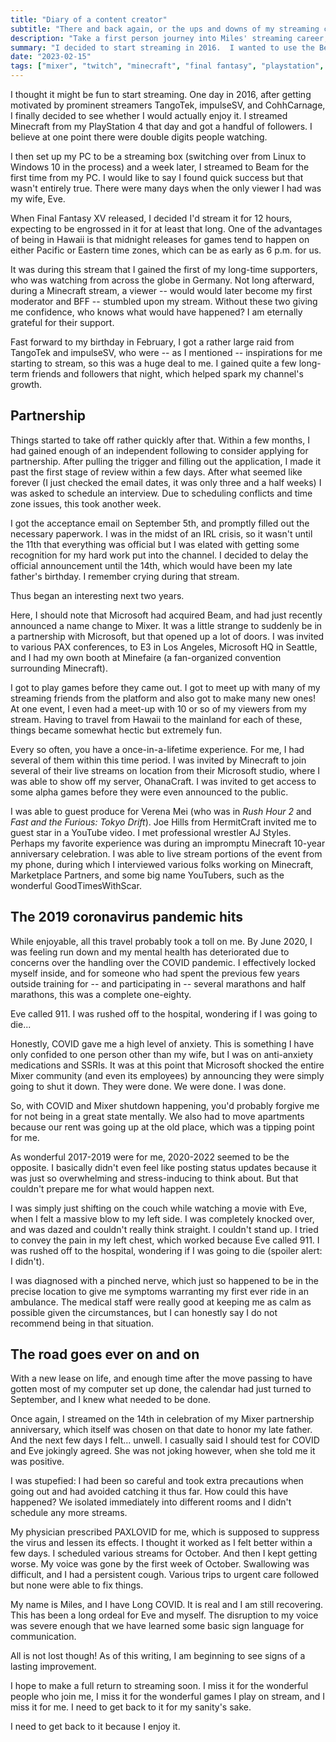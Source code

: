```yaml
---
title: "Diary of a content creator"
subtitle: "There and back again, or the ups and downs of my streaming career"
description: "Take a first person journey into Miles' streaming career, and his thoughts on going forward as a Twitch streamer."
summary: "I decided to start streaming in 2016.  I wanted to use the Beam platform, which was used by TangoTek and impulseSV, but my first stream was actually to Twitch, to see whether streaming was for me.  I streamed Minecraft from my PlayStation..."
date: "2023-02-15"
tags: ["mixer", "twitch", "minecraft", "final fantasy", "playstation", "covid"]
---
```


I thought it might be fun to start streaming. One day in 2016, after getting motivated by prominent streamers TangoTek, impulseSV, and CohhCarnage, I finally decided to see whether I would actually enjoy it. I streamed Minecraft from my PlayStation 4 that day and got a handful of followers. I believe at one point there were double digits people watching.

I then set up my PC to be a streaming box (switching over from Linux to Windows 10 in the process) and a week later, I streamed to Beam for the first time from my PC. I would like to say I found quick success but that wasn't entirely true. There were many days when the only viewer I had was my wife, Eve.

<ImageCard src="joehills-miles.jpg" caption="TopStiGear photographs Joe Hills and Miles Pernicious recording a YouTube video for HermitCraft Season 6 during a break in the action while attending PAX South in San Antonio, Texas, Jan. 20, 2019." credit="(Photo/Eve Pernicious)" alt="Joe Hills and Miles on a laptop while TopStiGear photographs the scene" />

When Final Fantasy XV released, I decided I'd stream it for 12 hours, expecting to be engrossed in it for at least that long. One of the advantages of being in Hawaii is that midnight releases for games tend to happen on either Pacific or Eastern time zones, which can be as early as 6 p.m. for us.

It was during this stream that I gained the first of my long-time supporters, who was watching from across the globe in Germany. Not long afterward, during a Minecraft stream, a viewer -- would would later become my first moderator and BFF -- stumbled upon my stream. Without these two giving me confidence, who knows what would have happened? I am eternally grateful for their support.

Fast forward to my birthday in February, I got a rather large raid from TangoTek and impulseSV, who were -- as I mentioned -- inspirations for me starting to stream, so this was a huge deal to me. I gained quite a few long-term friends and followers that night, which helped spark my channel's growth.

## Partnership

Things started to take off rather quickly after that.  Within a few months, I had gained enough of an independent following to consider applying for partnership. After pulling the trigger and filling out the application, I made it past the first stage of review within a few days. After what seemed like forever (I just checked the email dates, it was only three and a half weeks) I was asked to schedule an interview. Due to scheduling conflicts and time zone issues, this took another week.

I got the acceptance email on September 5th, and promptly filled out the necessary paperwork. I was in the midst of an IRL crisis, so it wasn't until the 11th that everything was official but I was elated with getting some recognition for my hard work put into the channel. I decided to delay the official announcement until the 14th, which would have been my late father's birthday. I remember crying during that stream.

Thus began an interesting next two years.

<ImageCard full="true" src="verenamei.jpg" caption="Professional stunt driver Verena Mei shares a laugh with Miles Pernicious (off-camera) immediately after her stream. Miles managed the behind-the-scenes production from the Ala Moana Microsoft Store, Honolulu, Hawaiʻi. Jan. 25, 2019." credit="Photo/Miles Pernicious" alt="Verena Mei, smiling after her stream." />

Here, I should note that Microsoft had acquired Beam, and had just recently announced a name change to Mixer. It was a little strange to suddenly be in a partnership with Microsoft, but that opened up a lot of doors. I was invited to various PAX conferences, to E3 in Los Angeles, Microsoft HQ in Seattle, and I had my own booth at Minefaire (a fan-organized convention surrounding Minecraft).

I got to play games before they came out. I got to meet up with many of my streaming friends from the platform and also got to make many new ones! At one event, I even had a meet-up with 10 or so of my viewers from my stream. Having to travel from Hawaii to the mainland for each of these, things became somewhat hectic but extremely fun.

Every so often, you have a once-in-a-lifetime experience.  For me, I had several of them within this time period. I was invited by Minecraft to join several of their live streams on location from their Microsoft studio, where I was able to show off my server, OhanaCraft. I was invited to get access to some alpha games before they were even announced to the public.

I was able to guest produce for Verena Mei (who was in <cite>Rush Hour 2</cite> and <cite>Fast and the Furious: Tokyo Drift</cite>). Joe Hills from HermitCraft invited me to guest star in a YouTube video.  I met professional wrestler AJ Styles.  Perhaps my favorite experience was during an impromptu Minecraft 10-year anniversary celebration. I was able to live stream portions of the event from my phone, during which I interviewed various folks working on Minecraft, Marketplace Partners, and some big name YouTubers, such as the wonderful GoodTimesWithScar.

## The 2019 coronavirus pandemic hits

While enjoyable, all this travel probably took a toll on me. By June 2020, I was feeling run down and my mental health has deteriorated due to concerns over the handling over the COVID pandemic. I effectively locked myself inside, and for someone who had spent the previous few years outside training for -- and participating in -- several marathons and half marathons, this was a complete one-eighty.

<PullQuote>Eve called 911.  I was rushed off to the hospital, wondering if I was going to die...</PullQuote>

Honestly, COVID gave me a high level of anxiety. This is something I have only confided to one person other than my wife, but I was on anti-anxiety medications and SSRIs. It was at this point that Microsoft shocked the entire Mixer community (and even its employees) by announcing they were simply going to shut it down. They were done. We were done. I was done.

So, with COVID and Mixer shutdown happening, you'd probably forgive me for not being in a great state mentally. We also had to move apartments because our rent was going up at the old place, which was a tipping point for me.

As wonderful 2017-2019 were for me, 2020-2022 seemed to be the opposite. I basically didn't even feel like posting status updates because it was just so overwhelming and stress-inducing to think about. But that couldn't prepare me for what would happen next.

I was simply just shifting on the couch while watching a movie with Eve, when I felt a massive blow to my left side. I was completely knocked over, and was dazed and couldn't really think straight. I couldn't stand up. I tried to convey the pain in my left chest, which worked because Eve called 911.  I was rushed off to the hospital, wondering if I was going to die (spoiler alert: I didn't).

I was diagnosed with a pinched nerve, which just so happened to be in the precise location to give me symptoms warranting my first ever ride in an ambulance. The medical staff were really good at keeping me as calm as possible given the circumstances, but I can honestly say I do not recommend being in that situation.

## The road goes ever on and on

With a new lease on life, and enough time after the move passing to have gotten most of my computer set up done, the calendar had just turned to September, and I knew what needed to be done.

Once again, I streamed on the 14th in celebration of my Mixer partnership anniversary, which itself was chosen on that date to honor my late father. And the next few days I felt... unwell. I casually said I should test for COVID and Eve jokingly agreed. She was not joking however, when she told me it was positive.

<ImageCard src="miles-styles.jpg" caption="Professional wrestler AJ Styles hangs out with Miles Pernicious at the E3 Conference in Los Angeles, Calif., June 11, 2019." credit="(Photo/Miles Pernicious)" alt="Selfie with AJ Styles and Miles Pernicious" />

I was stupefied: I had been so careful and took extra precautions when going out and had avoided catching it thus far. How could this have happened? We isolated immediately into different rooms and I didn't schedule any more streams.

My physician prescribed PAXLOVID for me, which is supposed to suppress the virus and lessen its effects. I thought it worked as I felt better within a few days. I scheduled various streams for October. And then I kept getting worse. My voice was gone by the first week of October. Swallowing was difficult, and I had a persistent cough. Various trips to urgent care followed but none were able to fix things.

My name is Miles, and I have Long COVID. It is real and I am still recovering. This has been a long ordeal for Eve and myself.  The disruption to my voice was severe enough that we have learned some basic sign language for communication.

All is not lost though! As of this writing, I am beginning to see signs of a lasting improvement.

I hope to make a full return to streaming soon. I miss it for the wonderful people who join me, I miss it for the wonderful games I play on stream, and I miss it for me. I need to get back to it for my sanity's sake.

I need to get back to it because I enjoy it.
